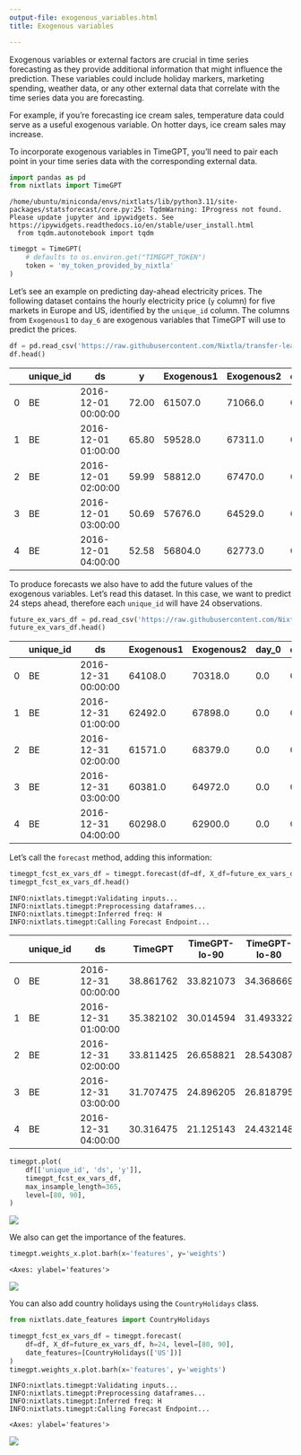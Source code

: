 ```yaml
---
output-file: exogenous_variables.html
title: Exogenous variables

---
```


Exogenous variables or external factors are crucial in time series
forecasting as they provide additional information that might influence
the prediction. These variables could include holiday markers, marketing
spending, weather data, or any other external data that correlate with
the time series data you are forecasting.

For example, if you’re forecasting ice cream sales, temperature data
could serve as a useful exogenous variable. On hotter days, ice cream
sales may increase.

To incorporate exogenous variables in TimeGPT, you’ll need to pair each
point in your time series data with the corresponding external data.

```python
import pandas as pd
from nixtlats import TimeGPT
```

``` text
/home/ubuntu/miniconda/envs/nixtlats/lib/python3.11/site-packages/statsforecast/core.py:25: TqdmWarning: IProgress not found. Please update jupyter and ipywidgets. See https://ipywidgets.readthedocs.io/en/stable/user_install.html
  from tqdm.autonotebook import tqdm
```

```python
timegpt = TimeGPT(
    # defaults to os.environ.get("TIMEGPT_TOKEN")
    token = 'my_token_provided_by_nixtla'
)
```

Let’s see an example on predicting day-ahead electricity prices. The
following dataset contains the hourly electricity price (`y` column) for
five markets in Europe and US, identified by the `unique_id` column. The
columns from `Exogenous1` to `day_6` are exogenous variables that
TimeGPT will use to predict the prices.

```python
df = pd.read_csv('https://raw.githubusercontent.com/Nixtla/transfer-learning-time-series/main/datasets/electricity-short-with-ex-vars.csv')
df.head()
```

|     | unique_id | ds                  | y     | Exogenous1 | Exogenous2 | day_0 | day_1 | day_2 | day_3 | day_4 | day_5 | day_6 |
|-----|-----------|---------------------|-------|------------|------------|-------|-------|-------|-------|-------|-------|-------|
| 0   | BE        | 2016-12-01 00:00:00 | 72.00 | 61507.0    | 71066.0    | 0.0   | 0.0   | 0.0   | 1.0   | 0.0   | 0.0   | 0.0   |
| 1   | BE        | 2016-12-01 01:00:00 | 65.80 | 59528.0    | 67311.0    | 0.0   | 0.0   | 0.0   | 1.0   | 0.0   | 0.0   | 0.0   |
| 2   | BE        | 2016-12-01 02:00:00 | 59.99 | 58812.0    | 67470.0    | 0.0   | 0.0   | 0.0   | 1.0   | 0.0   | 0.0   | 0.0   |
| 3   | BE        | 2016-12-01 03:00:00 | 50.69 | 57676.0    | 64529.0    | 0.0   | 0.0   | 0.0   | 1.0   | 0.0   | 0.0   | 0.0   |
| 4   | BE        | 2016-12-01 04:00:00 | 52.58 | 56804.0    | 62773.0    | 0.0   | 0.0   | 0.0   | 1.0   | 0.0   | 0.0   | 0.0   |

To produce forecasts we also have to add the future values of the
exogenous variables. Let’s read this dataset. In this case, we want to
predict 24 steps ahead, therefore each `unique_id` will have 24
observations.

```python
future_ex_vars_df = pd.read_csv('https://raw.githubusercontent.com/Nixtla/transfer-learning-time-series/main/datasets/electricity-short-future-ex-vars.csv')
future_ex_vars_df.head()
```

|     | unique_id | ds                  | Exogenous1 | Exogenous2 | day_0 | day_1 | day_2 | day_3 | day_4 | day_5 | day_6 |
|-----|-----------|---------------------|------------|------------|-------|-------|-------|-------|-------|-------|-------|
| 0   | BE        | 2016-12-31 00:00:00 | 64108.0    | 70318.0    | 0.0   | 0.0   | 0.0   | 0.0   | 0.0   | 1.0   | 0.0   |
| 1   | BE        | 2016-12-31 01:00:00 | 62492.0    | 67898.0    | 0.0   | 0.0   | 0.0   | 0.0   | 0.0   | 1.0   | 0.0   |
| 2   | BE        | 2016-12-31 02:00:00 | 61571.0    | 68379.0    | 0.0   | 0.0   | 0.0   | 0.0   | 0.0   | 1.0   | 0.0   |
| 3   | BE        | 2016-12-31 03:00:00 | 60381.0    | 64972.0    | 0.0   | 0.0   | 0.0   | 0.0   | 0.0   | 1.0   | 0.0   |
| 4   | BE        | 2016-12-31 04:00:00 | 60298.0    | 62900.0    | 0.0   | 0.0   | 0.0   | 0.0   | 0.0   | 1.0   | 0.0   |

Let’s call the `forecast` method, adding this information:

```python
timegpt_fcst_ex_vars_df = timegpt.forecast(df=df, X_df=future_ex_vars_df, h=24, level=[80, 90])
timegpt_fcst_ex_vars_df.head()
```

``` text
INFO:nixtlats.timegpt:Validating inputs...
INFO:nixtlats.timegpt:Preprocessing dataframes...
INFO:nixtlats.timegpt:Inferred freq: H
INFO:nixtlats.timegpt:Calling Forecast Endpoint...
```

|     | unique_id | ds                  | TimeGPT   | TimeGPT-lo-90 | TimeGPT-lo-80 | TimeGPT-hi-80 | TimeGPT-hi-90 |
|-----|-----------|---------------------|-----------|---------------|---------------|---------------|---------------|
| 0   | BE        | 2016-12-31 00:00:00 | 38.861762 | 33.821073     | 34.368669     | 43.354854     | 43.902450     |
| 1   | BE        | 2016-12-31 01:00:00 | 35.382102 | 30.014594     | 31.493322     | 39.270882     | 40.749610     |
| 2   | BE        | 2016-12-31 02:00:00 | 33.811425 | 26.658821     | 28.543087     | 39.079764     | 40.964029     |
| 3   | BE        | 2016-12-31 03:00:00 | 31.707475 | 24.896205     | 26.818795     | 36.596155     | 38.518745     |
| 4   | BE        | 2016-12-31 04:00:00 | 30.316475 | 21.125143     | 24.432148     | 36.200801     | 39.507807     |

```python
timegpt.plot(
    df[['unique_id', 'ds', 'y']], 
    timegpt_fcst_ex_vars_df, 
    max_insample_length=365, 
    level=[80, 90], 
)
```

![](/docs/tutorials/1_exogenous_variables_files/figure-markdown_strict/cell-7-output-1.png)

We also can get the importance of the features.

```python
timegpt.weights_x.plot.barh(x='features', y='weights')
```

``` text
<Axes: ylabel='features'>
```

![](/docs/tutorials/1_exogenous_variables_files/figure-markdown_strict/cell-8-output-2.png)

You can also add country holidays using the `CountryHolidays` class.

```python
from nixtlats.date_features import CountryHolidays
```


```python
timegpt_fcst_ex_vars_df = timegpt.forecast(
    df=df, X_df=future_ex_vars_df, h=24, level=[80, 90], 
    date_features=[CountryHolidays(['US'])]
)
timegpt.weights_x.plot.barh(x='features', y='weights')
```

``` text
INFO:nixtlats.timegpt:Validating inputs...
INFO:nixtlats.timegpt:Preprocessing dataframes...
INFO:nixtlats.timegpt:Inferred freq: H
INFO:nixtlats.timegpt:Calling Forecast Endpoint...
```

``` text
<Axes: ylabel='features'>
```

![](/docs/tutorials/1_exogenous_variables_files/figure-markdown_strict/cell-10-output-3.png)

